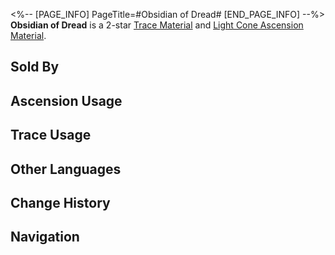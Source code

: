 <%-- [PAGE_INFO]
PageTitle=#Obsidian of Dread#
[END_PAGE_INFO] --%>
{{Item Infobox
|id          = 110151
|image       = Item Obsidian of Dread.png
|type        = Trace Material
|type2       = Light Cone Ascension Material
|invCategory = Upgrade Materials
|rarity      = 2
|effect      = A fragment of dark matter captured from the void. Used to level up Traces slightly for {{Color|h|Nihility}} characters.
|description = Nothing can prove its noumenon.<br />Touch gently to hear an unclear murmur from the shard.
|source1     = [[Calyx (Great Mine)]]
|source2     = [[Embers Exchange]]
|source3     = [[Omni-Synthesizer]] &mdash; Material Exchange
}}
{{Description|''"████ ██ █ █"''}}
'''Obsidian of Dread''' is a 2-star [[Trace Material]] and [[Light Cone Ascension Material]].

==Sold By==
{{Shop Availability}}

==Ascension Usage==
{{Ascension Usage}}

==Trace Usage==
{{Trace Usage}}

==Other Languages==
{{Other Languages
|en   = Obsidian of Dread
|zhs  = 黯淡黑曜
|zht  = 黯淡黑曜
|ja   = 黯淡な黒曜
|ko   = 어두운 흑요
|es   = Obsidiana lúgubre
|fr   = Obsidienne d'effroi
|ru   = Обсидиан ужаса
|th   = Obsidian of Dread
|vi   = Ánh Đen U Tối
|de   = Obsidian der Glanzlosigkeit
|id   = Obsidian of Dread
|pt   = Obsidiana do Temor
}}

==Change History==
{{Change History|2.0}}

==Navigation==
{{Upgrade Material Navbox}}